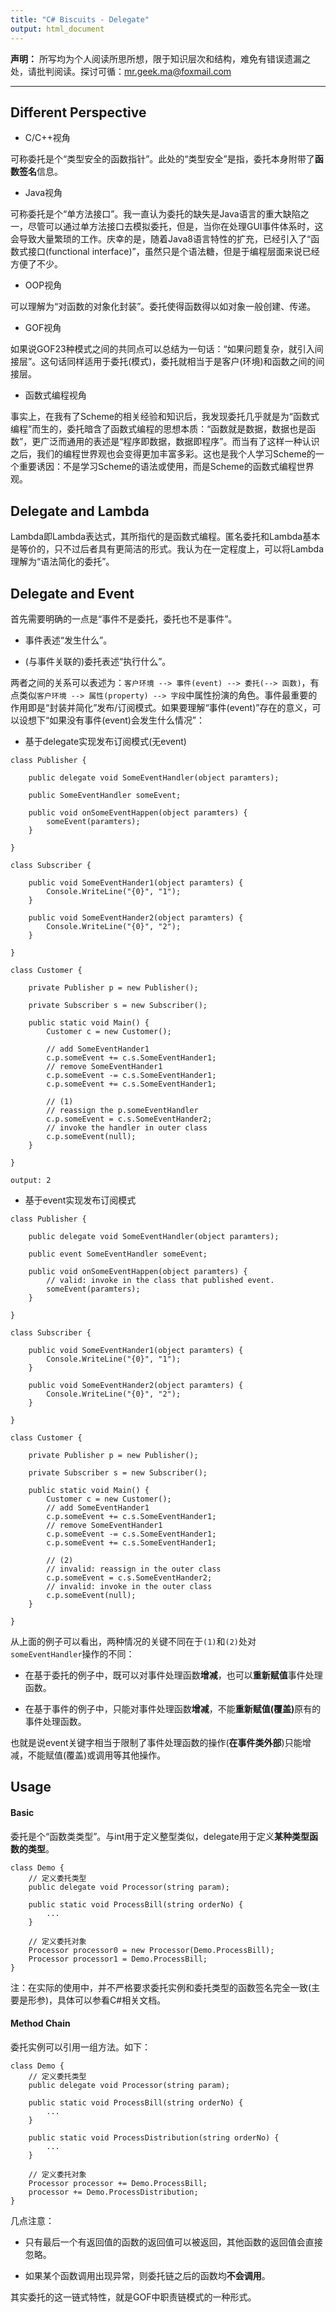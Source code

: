 ```yaml
---
title: "C# Biscuits - Delegate"
output: html_document
---
```


**声明：** 所写均为个人阅读所思所想，限于知识层次和结构，难免有错误遗漏之处，请批判阅读。探讨可循：<mr.geek.ma@foxmail.com>

* * *

## Different Perspective

+ C/C++视角

可称委托是个“类型安全的函数指针”。此处的“类型安全”是指，委托本身附带了**函数签名**信息。


+ Java视角

可称委托是个“单方法接口”。我一直认为委托的缺失是Java语言的重大缺陷之一，尽管可以通过单方法接口去模拟委托，但是，当你在处理GUI事件体系时，这会导致大量繁琐的工作。庆幸的是，随着Java8语言特性的扩充，已经引入了“函数式接口(functional interface)”，虽然只是个语法糖，但是于编程层面来说已经方便了不少。

+ OOP视角

可以理解为“对函数的对象化封装”。委托使得函数得以如对象一般创建、传递。

<!--more-->

+ GOF视角

如果说GOF23种模式之间的共同点可以总结为一句话：“如果问题复杂，就引入间接层”。这句话同样适用于委托(模式)，委托就相当于是客户(环境)和函数之间的间接层。

+ 函数式编程视角

事实上，在我有了Scheme的相关经验和知识后，我发现委托几乎就是为“函数式编程”而生的，委托暗含了函数式编程的思想本质：“函数就是数据，数据也是函数”，更广泛而通用的表述是“程序即数据，数据即程序”。而当有了这样一种认识之后，我们的编程世界观也会变得更加丰富多彩。这也是我个人学习Scheme的一个重要诱因：不是学习Scheme的语法或使用，而是Scheme的函数式编程世界观。

## Delegate and Lambda

Lambda即Lambda表达式，其所指代的是函数式编程。匿名委托和Lambda基本是等价的，只不过后者具有更简洁的形式。我认为在一定程度上，可以将Lambda理解为“语法简化的委托”。

## Delegate and Event

首先需要明确的一点是“事件不是委托，委托也不是事件”。

+ 事件表述“发生什么”。

+ (与事件关联的)委托表述“执行什么”。

两者之间的关系可以表述为：`客户环境 --> 事件(event) --> 委托(--> 函数)`，有点类似`客户环境 --> 属性(property) --> 字段`中属性扮演的角色。事件最重要的作用即是“封装并简化”发布/订阅模式。如果要理解“事件(event)”存在的意义，可以设想下“如果没有事件(event)会发生什么情况”：

+ 基于delegate实现发布订阅模式(无event)

```
class Publisher {

    public delegate void SomeEventHandler(object paramters);
    
    public SomeEventHandler someEvent;
    
    public void onSomeEventHappen(object paramters) {
        someEvent(paramters);
    }

}

class Subscriber {

    public void SomeEventHander1(object paramters) {
        Console.WriteLine("{0}", "1");
    }
    
    public void SomeEventHander2(object paramters) {
        Console.WriteLine("{0}", "2");
    }

}

class Customer {

    private Publisher p = new Publisher();
    
    private Subscriber s = new Subscriber();
    
    public static void Main() {
        Customer c = new Customer();
        
        // add SomeEventHander1
        c.p.someEvent += c.s.SomeEventHander1;
        // remove SomeEventHander1
        c.p.someEvent -= c.s.SomeEventHander1;
        c.p.someEvent += c.s.SomeEventHander1;
        
        // (1)
        // reassign the p.someEventHandler
        c.p.someEvent = c.s.SomeEventHander2; 
        // invoke the handler in outer class
        c.p.someEvent(null);
    }

}

output: 2
```

+ 基于event实现发布订阅模式

```
class Publisher {

    public delegate void SomeEventHandler(object paramters);
    
    public event SomeEventHandler someEvent;
    
    public void onSomeEventHappen(object paramters) {
        // valid: invoke in the class that published event.
        someEvent(paramters);
    }

}

class Subscriber {

    public void SomeEventHander1(object paramters) {
        Console.WriteLine("{0}", "1");
    }
    
    public void SomeEventHander2(object paramters) {
        Console.WriteLine("{0}", "2");
    }

}

class Customer {

    private Publisher p = new Publisher();
    
    private Subscriber s = new Subscriber();
    
    public static void Main() {
        Customer c = new Customer();
        // add SomeEventHander1
        c.p.someEvent += c.s.SomeEventHander1;
        // remove SomeEventHander1
        c.p.someEvent -= c.s.SomeEventHander1;
        c.p.someEvent += c.s.SomeEventHander1;
        
        // (2)
        // invalid: reassign in the outer class
        c.p.someEvent = c.s.SomeEventHander2;
        // invalid: invoke in the outer class
        c.p.someEvent(null);
    }

}
```

从上面的例子可以看出，两种情况的关键不同在于`(1)`和`(2)`处对`someEventHandler`操作的不同：

+ 在基于委托的例子中，既可以对事件处理函数**增减**，也可以**重新赋值**事件处理函数。

+ 在基于事件的例子中，只能对事件处理函数**增减**，不能**重新赋值(覆盖)**原有的事件处理函数。

也就是说event关键字相当于限制了事件处理函数的操作(**在事件类外部**)只能增减，不能赋值(覆盖)或调用等其他操作。

## Usage

#### Basic

委托是个“函数类类型”。与int用于定义整型类似，delegate用于定义**某种类型函数的类型**。

```
class Demo {
    // 定义委托类型
    public delegate void Processor(string param);
    
    public static void ProcessBill(string orderNo) {
        ...
    }
    
    // 定义委托对象
    Processor processor0 = new Processor(Demo.ProcessBill);
    Processor processor1 = Demo.ProcessBill;
}
```

注：在实际的使用中，并不严格要求委托实例和委托类型的函数签名完全一致(主要是形参)，具体可以参看C#相关文档。

#### Method Chain

委托实例可以引用一组方法。如下：

```
class Demo {
    // 定义委托类型
    public delegate void Processor(string param);
    
    public static void ProcessBill(string orderNo) {
        ...
    }
    
    public static void ProcessDistribution(string orderNo) {
        ...
    }
    
    // 定义委托对象
    Processor processor += Demo.ProcessBill;
    processor += Demo.ProcessDistribution;
}
```

几点注意：

+ 只有最后一个有返回值的函数的返回值可以被返回，其他函数的返回值会直接忽略。

+ 如果某个函数调用出现异常，则委托链之后的函数均**不会调用**。

其实委托的这一链式特性，就是GOF中职责链模式的一种形式。